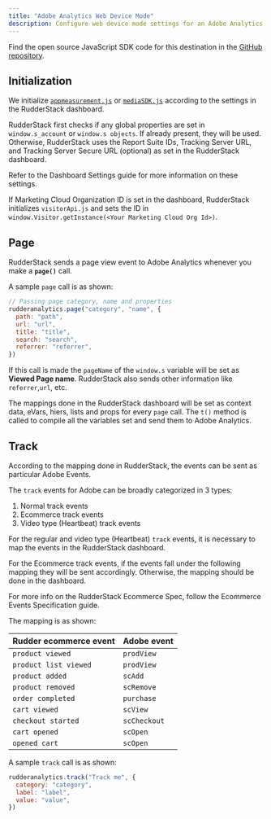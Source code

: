 ```yaml
---
title: "Adobe Analytics Web Device Mode"
description: Configure web device mode settings for an Adobe Analytics destination.
---
```


<div class="infoBlock">
Find the open source JavaScript SDK code for this destination in the <a href="https://github.com/rudderlabs/rudder-sdk-js/tree/production/src/integrations/AdobeAnalytics">GitHub repository</a>.
</div>

## Initialization

We initialize [`appmeasurement.js`](https://cdn.rudderlabs.com/adobe-analytics-js/adobe-analytics-js.js) or [`mediaSDK.js`](https://cdn.rudderlabs.com/adobe-analytics-js/adobe-analytics-js-heartbeat.js) according to the settings in the RudderStack dashboard.

RudderStack first checks if any global properties are set in `window.s_account` or `window.s objects`. If already present, they will be used. Otherwise, RudderStack uses the Report Suite IDs, Tracking Server URL, and Tracking Server Secure URL \(optional\) as set in the RudderStack dashboard.

<div class="infoBlock">
Refer to the <Link to="/destinations/streaming-destinations/adobe-analytics/setting-up-adobe-analytics-in-rudderstack/#connection-settings">Dashboard Settings</Link> guide for more information on these settings.
</div>

If Marketing Cloud Organization ID is set in the dashboard, RudderStack initializes `visitorApi.js` and sets the ID in `window.Visitor.getInstance(<Your Marketing Cloud Org Id>)`.

## Page

RudderStack sends a page view event to Adobe Analytics whenever you make a **`page()`** call.

A sample `page` call is as shown:

```javascript
// Passing page category, name and properties
rudderanalytics.page("category", "name", {
  path: "path",
  url: "url",
  title: "title",
  search: "search",
  referrer: "referrer",
})
```

If this call is made the `pageName` of the `window.s` variable will be set as **Viewed Page name**. RudderStack also sends other information like `referrer`,`url`, etc.

<div class="infoBlock">
The mappings done in the RudderStack dashboard will be set as context data, eVars, hiers, lists and props for every <code class="inline-code">page</code> call. The <code class="inline-code">t()</code> method is called to compile all the variables set and send them to Adobe Analytics.
</div>

## Track

According to the mapping done in RudderStack, the events can be sent as particular Adobe Events.

The `track` events for Adobe can be broadly categorized in 3 types:

1. Normal track events
2. Ecommerce track events
3. Video type \(Heartbeat\) track events

<div class="infoBlock">
For the regular and video type (Heartbeat) <code class="inline-code">track</code> events, it is necessary to map the events in the RudderStack dashboard.
</div>

For the Ecommerce track events, if the events fall under the following mapping they will be sent accordingly. Otherwise, the mapping should be done in the dashboard.

<div class="infoBlock">
For more info on the RudderStack Ecommerce Spec, follow the <Link to="/event-spec/ecommerce-events-spec/">Ecommerce Events Specification</Link> guide.
</div>

The mapping is as shown:

| Rudder ecommerce event | Adobe event  |
| :---------------------- | :----------- |
| `product viewed`        | `prodView`   |
| `product list viewed`   | `prodView`   |
| `product added`         | `scAdd`      |
| `product removed`       | `scRemove`   |
| `order completed`       | `purchase`   |
| `cart viewed`           | `scView`     |
| `checkout started`      | `scCheckout` |
| `cart opened`           | `scOpen`     |
| `opened cart`           | `scOpen`     |

A sample `track` call is as shown:

```javascript
rudderanalytics.track("Track me", {
  category: "category",
  label: "label",
  value: "value",
})
```


